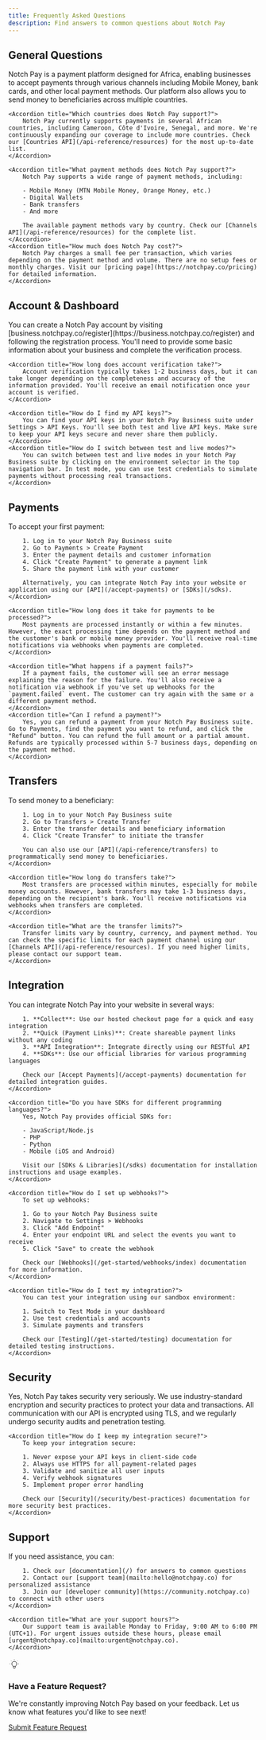 ```yaml
---
title: Frequently Asked Questions
description: Find answers to common questions about Notch Pay
---
```


## General Questions

<AccordionGroup>
    <Accordion title="What is Notch Pay?">
        Notch Pay is a payment platform designed for Africa, enabling businesses to accept payments through various channels including Mobile Money, bank cards, and other local payment methods. Our platform also allows you to send money to beneficiaries across multiple countries.
    </Accordion>

    <Accordion title="Which countries does Notch Pay support?">
        Notch Pay currently supports payments in several African countries, including Cameroon, Côte d'Ivoire, Senegal, and more. We're continuously expanding our coverage to include more countries. Check our [Countries API](/api-reference/resources) for the most up-to-date list.
    </Accordion>

    <Accordion title="What payment methods does Notch Pay support?">
        Notch Pay supports a wide range of payment methods, including:

        - Mobile Money (MTN Mobile Money, Orange Money, etc.)
        - Digital Wallets
        - Bank transfers
        - And more

        The available payment methods vary by country. Check our [Channels API](/api-reference/resources) for the complete list.
    </Accordion>
    <Accordion title="How much does Notch Pay cost?">
        Notch Pay charges a small fee per transaction, which varies depending on the payment method and volume. There are no setup fees or monthly charges. Visit our [pricing page](https://notchpay.co/pricing) for detailed information.
    </Accordion>
</AccordionGroup>

## Account & Dashboard

<AccordionGroup>
    <Accordion title="How do I create a Notch Pay account?">
        You can create a Notch Pay account by visiting [business.notchpay.co/register](https://business.notchpay.co/register) and following the registration process. You'll need to provide some basic information about your business and complete the verification process.
    </Accordion>

    <Accordion title="How long does account verification take?">
        Account verification typically takes 1-2 business days, but it can take longer depending on the completeness and accuracy of the information provided. You'll receive an email notification once your account is verified.
    </Accordion>

    <Accordion title="How do I find my API keys?">
        You can find your API keys in your Notch Pay Business suite under Settings > API Keys. You'll see both test and live API keys. Make sure to keep your API keys secure and never share them publicly.
    </Accordion>
    <Accordion title="How do I switch between test and live modes?">
        You can switch between test and live modes in your Notch Pay Business suite by clicking on the environment selector in the top navigation bar. In test mode, you can use test credentials to simulate payments without processing real transactions.
    </Accordion>
</AccordionGroup>

## Payments

<AccordionGroup>
    <Accordion title="How do I accept my first payment?">
        To accept your first payment:

        1. Log in to your Notch Pay Business suite
        2. Go to Payments > Create Payment
        3. Enter the payment details and customer information
        4. Click "Create Payment" to generate a payment link
        5. Share the payment link with your customer

        Alternatively, you can integrate Notch Pay into your website or application using our [API](/accept-payments) or [SDKs](/sdks).
    </Accordion>

    <Accordion title="How long does it take for payments to be processed?">
        Most payments are processed instantly or within a few minutes. However, the exact processing time depends on the payment method and the customer's bank or mobile money provider. You'll receive real-time notifications via webhooks when payments are completed.
    </Accordion>

    <Accordion title="What happens if a payment fails?">
        If a payment fails, the customer will see an error message explaining the reason for the failure. You'll also receive a notification via webhook if you've set up webhooks for the `payment.failed` event. The customer can try again with the same or a different payment method.
    </Accordion>
    <Accordion title="Can I refund a payment?">
        Yes, you can refund a payment from your Notch Pay Business suite. Go to Payments, find the payment you want to refund, and click the "Refund" button. You can refund the full amount or a partial amount. Refunds are typically processed within 5-7 business days, depending on the payment method.
    </Accordion>
</AccordionGroup>

## Transfers

<AccordionGroup>
    <Accordion title="How do I send money to a beneficiary?">
        To send money to a beneficiary:

        1. Log in to your Notch Pay Business suite
        2. Go to Transfers > Create Transfer
        3. Enter the transfer details and beneficiary information
        4. Click "Create Transfer" to initiate the transfer

        You can also use our [API](/api-reference/transfers) to programmatically send money to beneficiaries.
    </Accordion>

    <Accordion title="How long do transfers take?">
        Most transfers are processed within minutes, especially for mobile money accounts. However, bank transfers may take 1-3 business days, depending on the recipient's bank. You'll receive notifications via webhooks when transfers are completed.
    </Accordion>

    <Accordion title="What are the transfer limits?">
        Transfer limits vary by country, currency, and payment method. You can check the specific limits for each payment channel using our [Channels API](/api-reference/resources). If you need higher limits, please contact our support team.
    </Accordion>
</AccordionGroup>


## Integration

<AccordionGroup>
    <Accordion title="How do I integrate Notch Pay into my website?">
        You can integrate Notch Pay into your website in several ways:

        1. **Collect**: Use our hosted checkout page for a quick and easy integration
        2. **Quick (Payment Links)**: Create shareable payment links without any coding
        3. **API Integration**: Integrate directly using our RESTful API
        4. **SDKs**: Use our official libraries for various programming languages

        Check our [Accept Payments](/accept-payments) documentation for detailed integration guides.
    </Accordion>

    <Accordion title="Do you have SDKs for different programming languages?">
        Yes, Notch Pay provides official SDKs for:

        - JavaScript/Node.js
        - PHP
        - Python
        - Mobile (iOS and Android)

        Visit our [SDKs & Libraries](/sdks) documentation for installation instructions and usage examples.
    </Accordion>

    <Accordion title="How do I set up webhooks?">
        To set up webhooks:

        1. Go to your Notch Pay Business suite
        2. Navigate to Settings > Webhooks
        3. Click "Add Endpoint"
        4. Enter your endpoint URL and select the events you want to receive
        5. Click "Save" to create the webhook

        Check our [Webhooks](/get-started/webhooks/index) documentation for more information.
    </Accordion>

    <Accordion title="How do I test my integration?">
        You can test your integration using our sandbox environment:

        1. Switch to Test Mode in your dashboard
        2. Use test credentials and accounts
        3. Simulate payments and transfers

        Check our [Testing](/get-started/testing) documentation for detailed testing instructions.
    </Accordion>
</AccordionGroup>


## Security

<AccordionGroup>
    <Accordion title="Is Notch Pay secure?">
        Yes, Notch Pay takes security very seriously. We use industry-standard encryption and security practices to protect your data and transactions. All communication with our API is encrypted using TLS, and we regularly undergo security audits and penetration testing.
    </Accordion>

    <Accordion title="How do I keep my integration secure?">
        To keep your integration secure:

        1. Never expose your API keys in client-side code
        2. Always use HTTPS for all payment-related pages
        3. Validate and sanitize all user inputs
        4. Verify webhook signatures
        5. Implement proper error handling

        Check our [Security](/security/best-practices) documentation for more security best practices.
    </Accordion>
</AccordionGroup>

## Support

<AccordionGroup>
    <Accordion title="How do I get help if I have a problem?">
        If you need assistance, you can:

        1. Check our [documentation](/) for answers to common questions
        2. Contact our [support team](mailto:hello@notchpay.co) for personalized assistance
        3. Join our [developer community](https://community.notchpay.co) to connect with other users
    </Accordion>

    <Accordion title="What are your support hours?">
        Our support team is available Monday to Friday, 9:00 AM to 6:00 PM (UTC+1). For urgent issues outside these hours, please email [urgent@notchpay.co](mailto:urgent@notchpay.co).
    </Accordion>
</AccordionGroup>


<div className="p-6 border rounded-lg bg-gradient-to-r from-green-50 to-teal-50 dark:from-green-900/30 dark:to-teal-900/30">
  <div className="flex items-start">
    <div className="mr-4 text-green-600">
      <svg xmlns="http://www.w3.org/2000/svg" width="24" height="24" fill="none" viewBox="0 0 24 24" stroke="currentColor">
        <path strokeLinecap="round" strokeLinejoin="round" strokeWidth={2} d="M9.663 17h4.673M12 3v1m6.364 1.636l-.707.707M21 12h-1M4 12H3m3.343-5.657l-.707-.707m2.828 9.9a5 5 0 117.072 0l-.548.547A3.374 3.374 0 0014 18.469V19a2 2 0 11-4 0v-.531c0-.895-.356-1.754-.988-2.386l-.548-.547z" />
      </svg>
    </div>
    <div>
      <h3 className="font-semibold text-lg mb-2">Have a Feature Request?</h3>
      <p className="mb-4">We're constantly improving Notch Pay based on your feedback. Let us know what features you'd like to see next!</p>
      <a href="mailto:product@notchpay.co?subject=Feature%20Request" className="inline-flex items-center px-4 py-2 border border-transparent text-sm font-medium rounded-md shadow-sm text-white bg-green-600 hover:bg-green-700 focus:outline-none focus:ring-2 focus:ring-offset-2 focus:ring-green-500">
        Submit Feature Request
      </a>
    </div>
  </div>
</div>